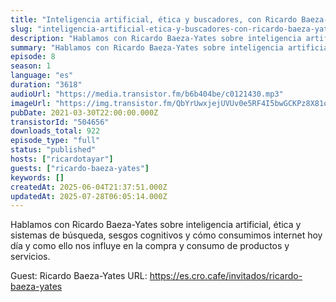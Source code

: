```yaml
---
title: "Inteligencia artificial, ética y buscadores, con Ricardo Baeza-Yates"
slug: "inteligencia-artificial-etica-y-buscadores-con-ricardo-baeza-yates"
description: "Hablamos con Ricardo Baeza-Yates sobre inteligencia artificial, ética y sistemas de búsqueda, sesgos cognitivos y cómo consumimos internet hoy día y como ello nos influye en la compra y consumo de productos y servicios.\n\nGuest: Ricardo Baeza-Yates\nURL: https://es.cro.cafe/invitados/ricardo-baeza-yates"
summary: "Hablamos con Ricardo Baeza-Yates sobre inteligencia artificial, ética y sistemas de búsqueda, sesgos cognitivos y cómo consumimos internet hoy día y como ello nos influye en la compra y consumo de productos y servicios."
episode: 8
season: 1
language: "es"
duration: "3618"
audioUrl: "https://media.transistor.fm/b6b404be/c0121430.mp3"
imageUrl: "https://img.transistor.fm/QbYrUwxjejUVUv0e5RF4I5bwGCKPz8X81okdZbfur7M/rs:fill:0:0:1/w:3000/h:3000/q:60/aHR0cHM6Ly9pbWct/dXBsb2FkLXByb2R1/Y3Rpb24udHJhbnNp/c3Rvci5mbS9jMWE0/NGRhYTVmMzdhMDdh/MDRiMGI1ZjVmY2U0/Mjg0Ny5qcGc.webp"
pubDate: 2021-03-30T22:00:00.000Z
transistorId: "504656"
downloads_total: 922
episode_type: "full"
status: "published"
hosts: ["ricardotayar"]
guests: ["ricardo-baeza-yates"]
keywords: []
createdAt: 2025-06-04T21:37:51.000Z
updatedAt: 2025-07-28T06:05:14.000Z
---
```


Hablamos con Ricardo Baeza-Yates sobre inteligencia artificial, ética y sistemas de búsqueda, sesgos cognitivos y cómo consumimos internet hoy día y como ello nos influye en la compra y consumo de productos y servicios.

Guest: Ricardo Baeza-Yates
URL: https://es.cro.cafe/invitados/ricardo-baeza-yates
